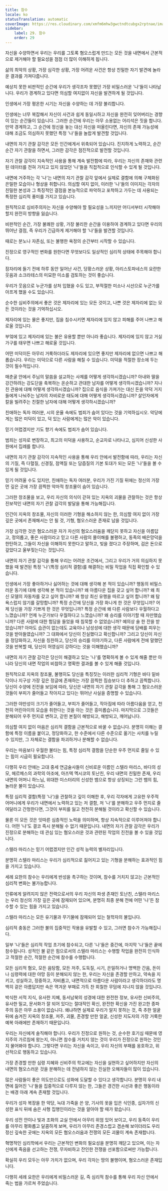 ```yaml
---
title: 참수
locale: ko
statusTranslation: automatic
coverImage: https://res.cloudinary.com/xmfm6mhw3gwctndtcubgx2rptnae/image/upload/v1740468922/small_cover_tratado_de_psicologia_revolucionaria_a4c0dca4e0.webp
sidebar:
    label: 29. 참수
    order: 29
---
```

자신을 수양하면서 우리는 우리를 그토록 혐오스럽게 만드는 모든 것을 내면에서 근본적으로 제거해야 할 필요성을 점점 더 많이 이해하게 됩니다.

삶의 최악의 상황, 가장 심각한 상황, 가장 어려운 사건은 항상 친밀한 자기 발견에 놀라운 결과를 가져다줍니다.

예상치 못한 비판적인 순간에 우리가 생각조차 못했던 가장 비밀스러운 '나'들이 나타납니다. 우리가 경계하고 있다면 의심할 여지없이 자신을 발견하게 될 것입니다.

인생에서 가장 평온한 시기는 자신을 수양하는 데 가장 불리합니다.

인생에는 너무 복잡해서 자신이 사건과 쉽게 동일시하고 자신을 완전히 잊어버리는 경향이 있는 순간들이 있습니다. 그러한 순간에 우리는 아무 소용없는 어리석은 짓을 합니다. 만약 경계하고, 그 순간에 정신을 놓는 대신 자신을 떠올린다면, 자신의 존재 가능성에 대해 조금도 의심하지 못했던 특정 '나'들을 놀랍게 발견할 것입니다.

내면의 자기 관찰 감각은 모든 인간에게서 위축되어 있습니다. 진지하게 노력하고, 순간순간 자기 관찰을 하면서, 그러한 감각은 점진적으로 발전할 것입니다.

자기 관찰 감각이 지속적인 사용을 통해 계속 발전함에 따라, 우리는 자신의 존재와 관련된 데이터를 전혀 가지고 있지 않았던 '나'들을 직접적으로 인식할 수 있게 될 것입니다.

내면에 거주하는 각 '나'는 내면의 자기 관찰 감각 앞에서 실제로 결함에 의해 구체화된 은밀한 모습이나 형상을 취합니다. 의심할 여지 없이, 이러한 '나'들의 이미지는 각자의 친밀한 본성과 그 특징적인 결점을 본능적으로 파악하고 포착하고 가두는 데 사용되는 특정한 심리적 풍미를 가지고 있습니다.

원칙적으로 심비주의자는 자신을 수양해야 할 필요성을 느끼지만 어디서부터 시작해야 할지 완전히 방향을 잃습니다.

비판적인 순간, 가장 불쾌한 상황, 가장 불리한 순간을 이용하여 경계하고 있다면 우리의 뛰어난 결점, 즉 우리가 긴급하게 제거해야 할 '나'들을 발견할 것입니다.

때로는 분노나 자존심, 또는 불행한 욕정의 순간부터 시작할 수 있습니다.

진정으로 영구적인 변화를 원한다면 무엇보다도 일상적인 심리적 상태에 주목해야 합니다.

잠자리에 들기 전에 하루 동안 일어난 사건, 당황스러운 상황, 아리스토파네스의 요란한 웃음과 소크라테스의 미묘한 미소를 검토하는 것이 좋습니다.

우리가 웃음으로 누군가를 상처 입혔을 수도 있고, 부적절한 미소나 시선으로 누군가를 아프게 했을 수도 있습니다.

순수한 심비주의에서 좋은 것은 제자리에 있는 모든 것이고, 나쁜 것은 제자리에 없는 모든 것이라는 것을 기억하십시오.

제자리에 있는 물은 좋지만, 집을 침수시키면 제자리에 있지 않고 피해를 주어 나쁘고 해로울 것입니다.

부엌에 있고 제자리에 있는 불은 유용할 뿐만 아니라 좋습니다. 제자리에 있지 않고 거실 가구를 태우면 나쁘고 해로울 것입니다.

어떤 미덕이든 아무리 거룩하더라도 제자리에 있으면 좋지만 제자리에 없으면 나쁘고 해롭습니다. 우리는 미덕으로 다른 사람을 해칠 수 있습니다. 미덕을 적절한 장소에 두는 것이 필수적입니다.

매춘굴 안에서 주님의 말씀을 설교하는 사제를 어떻게 생각하시겠습니까? 아내와 딸을 강간하려는 강도단을 축복하는 온순하고 관대한 남자를 어떻게 생각하시겠습니까? 지나친 관용에 대해 어떻게 생각하시겠습니까? 집으로 음식을 가져가는 대신 돈을 악덕 거지들에게 나눠주는 남자의 자비로운 태도에 대해 어떻게 생각하시겠습니까? 살인자에게 칼을 빌려주는 친절한 남자에 대해 어떻게 생각하시겠습니까?

친애하는 독자 여러분, 시의 운율 속에도 범죄가 숨어 있다는 것을 기억하십시오. 악당에게는 많은 미덕이 있고, 덕 있는 사람에게는 많은 악이 있습니다.

믿기 어렵겠지만 기도 향기 속에도 범죄가 숨어 있습니다.

범죄는 성자로 변장하고, 최고의 미덕을 사용하고, 순교자로 나타나고, 심지어 신성한 사원에서 집례를 합니다.

내면의 자기 관찰 감각이 지속적인 사용을 통해 우리 안에서 발전함에 따라, 우리는 자신의 기질, 즉 다혈질, 신경질, 점액질 또는 담즙질의 기본 토대가 되는 모든 '나'들을 볼 수 있게 될 것입니다.

믿기 어려울 수도 있지만, 친애하는 독자 여러분, 우리가 가진 기질 뒤에는 정신의 가장 먼 깊은 곳에 가장 끔찍한 악마적 창조물이 숨어 있습니다.

그러한 창조물을 보고, 우리 자신의 의식이 갇혀 있는 지옥의 괴물을 관찰하는 것은 항상 진보적인 내면의 자기 관찰 감각의 발달을 통해 가능해집니다.

인간이 지옥의 창조물, 자신의 이러한 기형을 해소하지 않는 한, 의심할 여지 없이 가장 깊은 곳에서 존재해서는 안 될 것, 기형, 혐오스러운 존재로 남을 것입니다.

가장 심각한 것은 혐오스러운 자가 자신의 혐오스러움을 깨닫지 못하고 자신을 아름답고, 정의롭고, 좋은 사람이라고 믿고 다른 사람의 몰이해를 불평하고, 동족의 배은망덕을 한탄하고, 그들이 자신을 이해하지 못한다고 말하고, 빚을 졌다고 주장하며, 검은 돈으로 갚았다고 울부짖는다는 것입니다.

내면의 자기 관찰 감각을 통해 우리는 어려운 조건에서, 그리고 우리가 거의 의심하지 못했을 때 발견된 특정 '나'(특정 심리적 결함)를 해결하는 비밀 작업을 직접 확인할 수 있습니다.

인생에서 가장 좋아하거나 싫어하는 것에 대해 생각해 본 적이 있습니까? 행동의 비밀스러운 동기에 대해 생각해 본 적이 있습니까? 왜 아름다운 집을 갖고 싶어 합니까? 왜 최신 모델의 자동차를 갖고 싶어 합니까? 왜 항상 최신 유행을 따르고 싶어 합니까? 왜 탐욕스럽지 않기를 갈망합니까? 특정 순간에 당신을 가장 화나게 한 것은 무엇입니까? 어제 당신을 가장 기쁘게 한 것은 무엇입니까? 특정 순간에 왜 다른 사람보다 우월하다고 느꼈습니까? 언제 누군가보다 우월하다고 느꼈습니까? 왜 승리를 이야기할 때 자만했습니까? 다른 사람에 대한 험담을 들었을 때 침묵할 수 없었습니까? 예의상 술 한 잔을 받았습니까? 아마도 습관이 없는데도 교육이나 남성성에 대한 생각 때문에 담배를 피우는 것을 받아들였습니까? 그 대화에서 당신이 진실했다고 확신합니까? 그리고 당신이 자신을 정당화하고, 자신을 칭찬하고, 당신의 승리를 이야기하고, 다른 사람에게 전에 말했던 것을 반복할 때, 당신이 허영심이 강하다는 것을 이해했습니까?

내면의 자기 관찰 감각은 당신이 해결하고 있는 '나'를 명확하게 볼 수 있게 해줄 뿐만 아니라 당신의 내면 작업의 비참하고 명확한 결과를 볼 수 있게 해줄 것입니다.

원칙적으로 지옥의 창조물, 불행히도 당신을 특징짓는 이러한 심리적 기형은 바다 밑바닥이나 지구상 가장 깊은 정글에 존재하는 가장 끔찍한 짐승보다 더 추하고 끔찍합니다. 당신이 수양에 진전을 보임에 따라, 당신은 내면의 자기 관찰 감각을 통해 그 혐오스러운 것들이 부피가 줄어들고 작아지고 있다는 뛰어난 사실을 증명할 수 있습니다.

그러한 야만성이 크기가 줄어들고, 부피가 줄어들고, 작아짐에 따라 아름다움을 얻고, 천천히 어린아이의 모습을 취한다는 것을 아는 것은 흥미롭습니다. 마지막으로 그것들은 분해되어 우주 먼지로 변하고, 갇힌 본질이 해방되고, 해방되고, 깨어납니다.

의심할 여지 없이 마음은 심리적 결함을 근본적으로 바꿀 수 없습니다. 분명히 이해는 결함에 특정 이름을 붙이고, 정당화하고, 한 수준에서 다른 수준으로 옮기는 사치를 누릴 수 있지만, 그 자체로는 결함을 파괴하거나 분해할 수 없습니다.

우리는 마음보다 우월한 불타는 힘, 특정 심리적 결함을 단순한 우주 먼지로 줄일 수 있는 힘이 시급히 필요합니다.

다행히 우리 안에는 고대 중세 연금술사들이 신비로운 이름인 스텔라 마리스, 바다의 성모, 헤르메스의 과학의 아조에, 아즈텍 멕시코의 토난친, 우리 내면의 친밀한 존재, 우리 내면의 어머니 하느님, 위대한 미스터리의 신성한 뱀으로 항상 상징되는 그런 뱀의 힘, 놀라운 불이 있습니다.

특정 심리적 결함(특정 '나')을 관찰하고 깊이 이해한 후, 우리 각자에게 고유한 우주적 어머니에게 우리가 내면에서 노력하고 있는 저 결함, 저 '나'를 분해하고 우주 먼지로 줄여달라고 간청한다면, 그것이 부피를 잃고 천천히 분해될 것이라고 확신할 수 있습니다.

물론 이 모든 것은 잇따른 심층적인 노력을 의미하며, 항상 지속적으로 이루어져야 합니다. 어떤 '나'도 결코 즉시 분해될 수 없기 때문입니다. 내면의 자기 관찰 감각은 우리가 진정으로 분해하는 데 관심 있는 혐오스러운 것과 관련된 작업의 진전을 볼 수 있을 것입니다.

스텔라 마리스는 믿기 어렵겠지만 인간 성적 능력의 별자리입니다.

분명히 스텔라 마리스는 우리가 심리적으로 짊어지고 있는 기형을 분해하는 효과적인 힘을 가지고 있습니다.

세례 요한의 참수는 우리에게 반성을 촉구하는 것이며, 참수를 거치지 않고는 근본적인 심리적 변화는 불가능합니다.

인류에게 알려지지 않은 전력으로서의 우리 자신의 파생 존재인 토난친, 스텔라 마리스는 우리 정신의 가장 깊은 곳에 잠재되어 있으며, 분명히 최종 분해 전에 어떤 '나'든 참수할 수 있는 힘을 가지고 있습니다.

스텔라 마리스는 모든 유기물과 무기물에 잠재되어 있는 철학자의 불입니다.

심리적 충동은 그러한 불의 집중적인 작용을 유발할 수 있고, 그러면 참수가 가능해집니다.

일부 '나'들은 심리적 작업 초기에 참수되고, 다른 '나'들은 중간에, 마지막 '나'들은 끝에 참수됩니다. 성적인 불 같은 힘으로서의 스텔라 마리스는 수행할 작업을 완전히 인식하고 적절한 순간, 적절한 순간에 참수를 수행합니다.

모든 심리적 혐오, 모든 음탕함, 모든 저주, 도둑질, 시기, 은밀하거나 명백한 간음, 돈이나 심령력에 대한 야망 등이 분해되지 않는 한, 우리는 자신을 존경할 만하고, 약속을 지키고, 성실하고, 정중하고, 자비롭고, 내면적으로 아름다운 사람이라고 생각하더라도 명백히 겉은 아름답지만 속은 역겨운 부패로 가득 찬 회칠한 무덤에 지나지 않을 것입니다.

박식한 서적 지식, 유사한 지혜, 동서남북의 성경에 대한 완전한 정보, 유사한 신비주의, 유사한 밀교, 문서화가 잘 되어 있다는 절대적인 확신, 완전한 확신을 가진 완고한 종파주의 등은 아무 소용이 없습니다. 왜냐하면 실제로 우리가 알지 못하는 것, 즉 추한 얼굴 뒤에 숨겨진 지옥의 창조물, 저주, 괴물, 존경할 만한 얼굴, 신성한 지도자의 가장 거룩한 예복 아래에만 존재하기 때문입니다.

우리는 자신에게 솔직해야 합니다. 우리가 진정으로 원하는 것, 순수한 호기심 때문에 영지주의 가르침에 왔는지, 아니면 참수를 거치지 않는 것이 우리가 진정으로 원하는 것인지 물어봐야 합니다. 그렇다면 우리는 자신을 속이고, 우리 자신의 부패를 옹호하고, 위선적으로 행동하고 있습니다.

가장 존경할 만한 심령 지혜와 신비주의 학교에는 자신을 실현하고 싶어하지만 자신의 내면의 혐오스러운 것을 분해하는 데 전념하지 않는 진실한 오해자들이 많이 있습니다.

많은 사람들이 좋은 의도만으로도 성화에 도달할 수 있다고 생각합니다. 분명히 우리 내면에 짊어진 '나'들을 집중적으로 다루지 않는 한, 그들은 경건한 시선과 좋은 행동이라는 배경 아래 계속 존재할 것입니다.

우리가 성자 복장을 한 악당, 늑대 가죽을 쓴 양, 기사의 옷을 입은 식인종, 십자가의 신성한 표식 뒤에 숨은 사형 집행인이라는 것을 알아야 할 때가 왔습니다.

우리 성전 안이나 빛과 조화의 교실 안에서 아무리 위엄 있어 보이고, 우리 동족이 우리를 아무리 평화롭고 달콤하게 보며, 우리가 아무리 존경스럽고 겸손해 보이더라도 우리 정신 깊숙한 곳에는 지옥의 모든 혐오스러움과 전쟁의 모든 괴물이 계속 존재합니다.

혁명적인 심리학에서 우리는 근본적인 변화의 필요성을 분명히 깨닫고 있으며, 이는 자신에게 죽음을 선고하는 전쟁, 무자비하고 잔인한 전쟁을 선포함으로써만 가능합니다.

확실히 우리 모두는 아무 가치가 없으며, 우리 각자는 땅의 불행이며, 혐오스러운 존재입니다.

다행히 세례 요한은 우리에게 비밀스러운 길, 즉 심리적 참수를 통해 우리 자신 안에서 죽는 법을 가르쳐 주었습니다.
